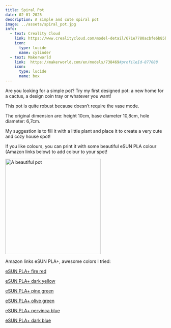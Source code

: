 ```yaml
---
title: Spiral Pot
date: 02-01-2025
description: A simple and cute spiral pot
image: ../assets/spiral_pot.jpg
info:
  - text: Creality Cloud
    link: https://www.crealitycloud.com/model-detail/671e7780acbfe6b85b8e6b6c?source=22
    icon:
      type: lucide
      name: cylinder
  - text: Makerworld
    link:  https://makerworld.com/en/models/738469#profileId-877088 
    icon:
      type: lucide
      name: box
---
```

 
Are you looking for a simple pot? 
Try my first designed pot: a new home for a cactus, a design coin tray or whatever you want!

This pot is quite robust because doesn’t require the vase mode.

The original dimension are: height 10cm, base diameter 10,8cm, hole diameter: 6,7cm.

My suggestion is to fill it with a little plant and place it to create a very cute and cozy house spot!

If you like colours, you can print it with some beautiful eSUN PLA colour (Amazon links below) to add colour to your spot!

<div style={{ display: 'flex', gap: '10px', justifyContent: 'center'}}>
    <Image src={spiral_pot} alt="A beautiful pot" height="300" width="300" />
</div>

Amazon links eSUN PLA+, awesome colors I tried:

[eSUN PLA+ fire red](https://amzn.eu/d/iIxnmJu)

[eSUN PLA+ dark yellow](https://amzn.eu/d/33HRRMO)

[eSUN PLA+ pine green](https://amzn.eu/d/faicSCZ)

[eSUN PLA+ olive green](ttps://amzn.eu/d/dpGQF7L)

[eSUN PLA+ pervinca blue](https://amzn.eu/d/9hkRpbi)

[eSUN PLA+ dark blue](https://amzn.eu/d/bvyPzmF)
